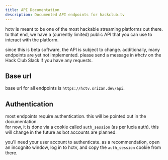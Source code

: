 ```yaml
---
title: API Documentation
description: Documented API endpoints for hackclub.tv
---
```


hctv is meant to be one of the most hackable streaming platforms out there. to that end, we have a (currently limited) public API that you can use to interact with the platform.

since this is beta software, the API is subject to change. additionally, many endpoints are yet not implemented. please send a message in #hctv on the Hack Club Slack if you have any requests.

## Base url

base url for all endpoints is `https://hctv.srizan.dev/api`.

## Authentication

most endpoints require authentication. this will be pointed out in the documentation.  
for now, it is done via a cookie called `auth_session` (as per lucia auth). this will change in the future as bot accounts are planned.

you'll need your user account to authenticate. as a recommendation, open an incognito window, log in to hctv, and copy the `auth_session` cookie from there.